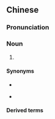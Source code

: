 {{also|咸鸭蛋}}
==Chinese==
{{zh-forms|s=咸鸭蛋|type=12}}
{{zh-wp|zh|yue}}

===Pronunciation===
{{zh-pron
|m=xiányādàn
|c=haam4 aap3 daan6-2
|cat=n
}}

===Noun===
{{zh-noun}}

# {{w|salted duck egg}}

====Synonyms====
* {{zh-l|鹹蛋}}
* {{q|Min Nan|Hakka}} {{zh-l|鹹卵}}

====Derived terms====
{{zh-der|賣鹹鴨蛋}}

{{zh-cat|Foods}}